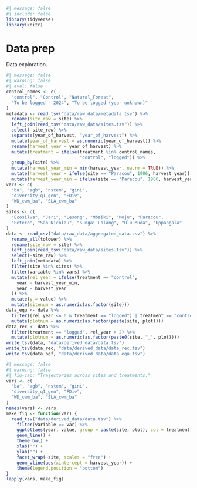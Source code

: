 ```r
#| message: false
#| include: false
library(tidyverse)
library(knitr)
```

# Data prep {.unnumbered}

Data exploration.

```r
#| message: false
#| warning: false
#| eval: false
control_names <- c(
  "control", "Control", "Natural_Forest",
  "To be logged - 2024", "To be logged (year unknown)"
)
metadata <- read_tsv("data/raw_data/metadata.tsv") %>%
  rename(site_raw = site) %>%
  left_join(read_tsv("data/raw_data/sites.tsv")) %>%
  select(-site_raw) %>%
  separate(year_of_harvest, "year_of_harvest") %>%
  mutate(year_of_harvest = as.numeric(year_of_harvest)) %>%
  rename(harvest_year = year_of_harvest) %>%
  mutate(treatment = ifelse(treatment %in% control_names,
                            "control", "logged")) %>%
  group_by(site) %>%
  mutate(harvest_year_min = min(harvest_year, na.rm = TRUE)) %>%
  mutate(harvest_year = ifelse(site == "Paracou", 1986, harvest_year)) %>%
  mutate(harvest_year_min = ifelse(site == "Paracou", 1986, harvest_year_min))
vars <- c(
  "ba", "agb", "nstem", "gini",
  "diversity_q1_gen", "FDiv",
  "WD_cwm_ba", "SLA_cwm_ba"
)
sites <- c(
  "Ecosilva", "Jari", "Lesong", "Mbaiki", "Moju", "Paracou",
  "Peteco", "Sao Nicolau", "Sungai Lalang", "Ulu Muda", "Uppangala"
)
data <- read_csv("data/raw_data/aggregated_data.csv") %>%
  rename_all(tolower) %>%
  rename(site_raw = site) %>%
  left_join(read_tsv("data/raw_data/sites.tsv")) %>%
  select(-site_raw) %>%
  left_join(metadata) %>%
  filter(site %in% sites) %>%
  filter(variable %in% vars) %>%
  mutate(rel_year = ifelse(treatment == "control",
    year - harvest_year_min,
    year - harvest_year
  )) %>%
  mutate(y = value) %>%
  mutate(sitenum = as.numeric(as.factor(site)))
data_equ <- data %>%
  filter((rel_year <= 0 & treatment == "logged") | treatment == "control") %>%
  mutate(plotnum = as.numeric(as.factor(paste(site, plot))))
data_rec <- data %>%
  filter(treatment == "logged", rel_year > 2) %>%
  mutate(plotnum = as.numeric(as.factor(paste0(site, "_", plot))))
write_tsv(data, "data/derived_data/data.tsv")
write_tsv(data_rec, "data/derived_data/data_rec.tsv")
write_tsv(data_ogf, "data/derived_data/data_equ.tsv")
```

```r
#| message: false
#| warning: false
#| fig-cap: "Trajectories across sites and treatments."
vars <- c(
  "ba", "agb", "nstem", "gini",
  "diversity_q1_gen", "FDiv",
  "WD_cwm_ba", "SLA_cwm_ba"
)
names(vars) <- vars
make_fig <- function(var) {
  read_tsv("data/derived_data/data.tsv") %>%
    filter(variable == var) %>%
    ggplot(aes(year, value, group = paste(site, plot), col = treatment)) +
    geom_line() +
    theme_bw() +
    xlab("") +
    ylab("") +
    facet_wrap(~site, scales = "free") +
    geom_vline(aes(xintercept = harvest_year)) +
    theme(legend.position = "bottom")
}
lapply(vars, make_fig)
```
